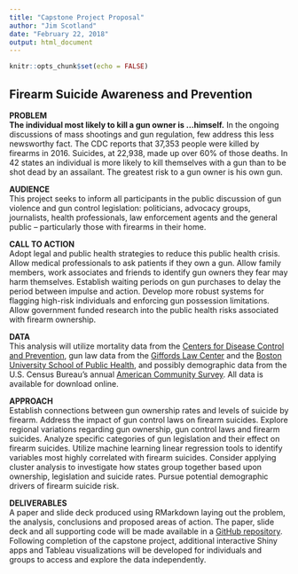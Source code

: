 ```yaml
---
title: "Capstone Project Proposal"
author: "Jim Scotland"
date: "February 22, 2018"
output: html_document
---
```


```r
knitr::opts_chunk$set(echo = FALSE)
```

## Firearm Suicide Awareness and Prevention  
  
__PROBLEM__  
__The individual most likely to kill a gun owner is …himself.__ In the ongoing discussions of mass shootings and gun regulation, few address this less newsworthy fact. The CDC reports that 37,353 people were killed by firearms in 2016. Suicides, at 22,938, made up over 60% of those deaths. In 42 states an individual is more likely to kill themselves with a gun than to be shot dead by an assailant. The greatest risk to a gun owner is his own gun.  

__AUDIENCE__  
This project seeks to inform all participants in the public discussion of gun violence and gun control legislation: politicians, advocacy groups, journalists, health professionals, law enforcement agents and the general public – particularly those with firearms in their home.  

__CALL TO ACTION__  
Adopt legal and public health strategies to reduce this public health crisis. Allow medical professionals to ask patients if they own a gun. Allow family members, work associates and friends to identify gun owners they fear may harm themselves. Establish waiting periods on gun purchases to delay the period between impulse and action. Develop more robust systems for flagging high-risk individuals and enforcing gun possession limitations. Allow government funded research into the public health risks associated with firearm ownership.  

__DATA__  
This analysis will utilize mortality data from the [Centers for Disease Control and Prevention](https://wonder.cdc.gov/), gun law data from the [Giffords Law Center](http://lawcenter.giffords.org/) and the [Boston University School of Public Health](https://www.statefirearmlaws.org/index.html), and possibly demographic data from the U.S. Census Bureau’s annual [American Community Survey](https://www.census.gov/acs/www/data/data-tables-and-tools/data-profiles/2016/). All data is available for download online.  

__APPROACH__  
Establish connections between gun ownership rates and levels of suicide by firearm. Address the impact of gun control laws on firearm suicides. Explore regional variations regarding gun ownership, gun control laws and firearm suicides. Analyze specific categories of gun legislation and their effect on firearm suicides. Utilize machine learning linear regression tools to identify variables most highly correlated with firearm suicides. Consider applying cluster analysis to investigate how states group together based upon ownership, legislation and suicide rates. Pursue potential demographic drivers of firearm suicide risk.  

__DELIVERABLES__  
A paper and slide deck produced using RMarkdown laying out the problem, the analysis, conclusions and proposed areas of action. The paper, slide deck and all supporting code will be made available in a [GitHub repository](https://github.com/datahoundz/Springboard_Data_Science). Following completion of the capstone project, additional interactive Shiny apps and Tableau visualizations will be developed for individuals and groups to access and explore the data independently.  

